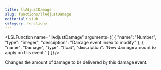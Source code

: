 ```yaml
---
title: llAdjustDamage
slug: functions/llAdjustDamage
editorial: stub
category: functions
---
```


<LSLFunction
	name="llAdjustDamage"
	arguments={[
	{
		"name": "Number",
		"type": "integer",
		"description": "Damage event index to modify."
	},
	{
		"name": "Damage",
		"type": "float",
		"description": "New damage amount to apply on this event."
	}
]}
/>

Changes the amount of damage to be delivered by this damage event.
